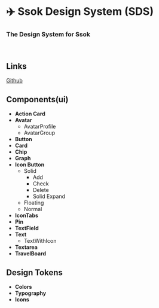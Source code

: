 
<Meta title="Introduction" />

# ✈️ Ssok Design System (SDS)

### The Design System for Ssok

<br />

## Links

[Github](https://github.com/YAPP-Github/26th-Web-Team-2-FE)

## Components(ui)
- **Action Card**
- **Avatar**
  - AvatarProfile
  - AvatarGroup
- **Button**
- **Card**
- **Chip**
- **Graph**
- **Icon Button**
  - Solid
    - Add
    - Check
    - Delete
    - Solid Expand
  - Floating
  - Normal
- **IconTabs**
- **Pin**
- **TextField**
- **Text**
  - TextWithIcon
- **Textarea**
- **TravelBoard**

## Design Tokens

- **Colors**
- **Typography**
- **Icons**
